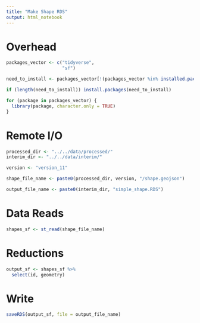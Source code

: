 ```yaml
---
title: "Make Shape RDS"
output: html_notebook
---
```



# Overhead
```r
packages_vector <- c("tidyverse",
                     "sf")

need_to_install <- packages_vector[!(packages_vector %in% installed.packages()[,"Package"])]

if (length(need_to_install)) install.packages(need_to_install)

for (package in packages_vector) {
  library(package, character.only = TRUE)
}

```

# Remote I/O
```r
processed_dir <- "../../data/processed/"
interim_dir <- "../../data/interim/"

version <- "version_11"

shape_file_name <- paste0(processed_dir, version, "/shape.geojson")

output_file_name <- paste0(interim_dir, "simple_shape.RDS")
```

# Data Reads
```r
shapes_sf <- st_read(shape_file_name)
```

# Reductions 
```r
output_sf <- shapes_sf %>%
  select(id, geometry)
```

# Write
```r
saveRDS(output_sf, file = output_file_name)
```

